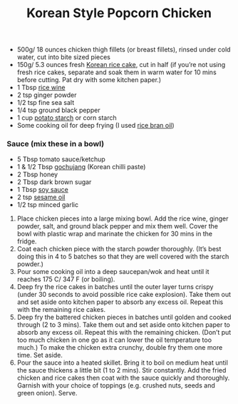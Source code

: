 ﻿---
title: Korean Style Popcorn Chicken
slug: kspchicken
type: brunch
difficulty: hard
category: korean
image: images/kspchicken.png
---

<RecipeLayout>

- 500g/ 18 ounces chicken thigh fillets (or breast fillets), rinsed under cold water, cut into bite sized pieces
- 150g/ 5.3 ounces fresh [Korean rice cake](http://amzn.to/1WDCckv), cut in half (if you’re not using fresh rice cakes, separate and soak them in warm water for 10 mins before cutting. Pat dry with some kitchen paper.)
- 1 Tbsp [rice wine](http://amzn.to/1OCwWWn)
- 2 tsp ginger powder
- 1/2 tsp fine sea salt
- 1/4 tsp ground black pepper
- 1 cup [potato starch](http://amzn.to/1sv2OHO) or corn starch
- Some cooking oil for deep frying (I used [rice bran oil](http://amzn.to/20cKvSA))

### Sauce (mix these in a bowl)

- 5 Tbsp tomato sauce/ketchup
- 1 & 1/2 Tbsp [gochujang](http://amzn.to/1sv2VTD) (Korean chilli paste)
- 2 Tbsp honey
- 2 Tbsp dark brown sugar
- 1 Tbsp [soy sauce](http://amzn.to/1OCxoEf)
- 2 tsp [sesame oil](http://amzn.to/20cLhiq)
- 1/2 tsp minced garlic

1. Place chicken pieces into a large mixing bowl. Add the rice wine, ginger powder, salt, and ground black pepper and mix them well. Cover the bowl with plastic wrap and marinate the chicken for 30 mins in the fridge.
2. Coat each chicken piece with the starch powder thoroughly. (It’s best doing this in 4 to 5 batches so that they are well covered with the starch powder.)
3. Pour some cooking oil into a deep saucepan/wok and heat until it reaches 175 C/ 347 F (or boiling).
4. Deep fry the rice cakes in batches until the outer layer turns crispy (under 30 seconds to avoid possible rice cake explosion). Take them out and set aside onto kitchen paper to absorb any excess oil. Repeat this with the remaining rice cakes.
5. Deep fry the battered chicken pieces in batches until golden and cooked through (2 to 3 mins). Take them out and set aside onto kitchen paper to absorb any excess oil. Repeat this with the remaining chicken. (Don’t put too much chicken in one go as it can lower the oil temperature too much.) To make the chicken extra crunchy, double fry them one more time. Set aside.
6. Pour the sauce into a heated skillet. Bring it to boil on medium heat until the sauce thickens a little bit (1 to 2 mins). Stir constantly. Add the fried chicken and rice cakes then coat with the sauce quickly and thoroughly. Garnish with your choice of toppings (e.g. crushed nuts, seeds and green onion). Serve.

</RecipeLayout>

